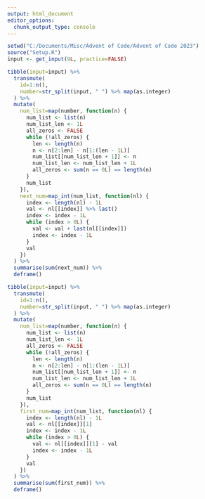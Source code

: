 ```yaml
---
output: html_document
editor_options: 
  chunk_output_type: console
---
```


```r

setwd("C:/Documents/Misc/Advent of Code/Advent of Code 2023")
source("Setup.R")
input <- get_input(9L, practice=FALSE)

```

```r

tibble(input=input) %>%
  transmute(
    id=1:n(),
    number=str_split(input, " ") %>% map(as.integer)
  ) %>%
  mutate(
    num_list=map(number, function(n) {
      num_list <- list(n)
      num_list_len <- 1L
      all_zeros <- FALSE
      while (!all_zeros) {
        len <- length(n)
        n <- n[2:len] - n[1:(len - 1L)]
        num_list[[num_list_len + 1]] <- n
        num_list_len <- num_list_len + 1L
        all_zeros <- sum(n == 0L) == length(n)
      }
      num_list
    }),
    next_num=map_int(num_list, function(nl) {
      index <- length(nl) - 1L
      val <- nl[[index]] %>% last()
      index <- index - 1L
      while (index > 0L) {
        val <- val + last(nl[[index]])
        index <- index - 1L
      }
      val
    })
  ) %>%
  summarise(sum(next_num)) %>%
  deframe()

```

```r

tibble(input=input) %>%
  transmute(
    id=1:n(),
    number=str_split(input, " ") %>% map(as.integer)
  ) %>%
  mutate(
    num_list=map(number, function(n) {
      num_list <- list(n)
      num_list_len <- 1L
      all_zeros <- FALSE
      while (!all_zeros) {
        len <- length(n)
        n <- n[2:len] - n[1:(len - 1L)]
        num_list[[num_list_len + 1]] <- n
        num_list_len <- num_list_len + 1L
        all_zeros <- sum(n == 0L) == length(n)
      }
      num_list
    }),
    first_num=map_int(num_list, function(nl) {
      index <- length(nl) - 1L
      val <- nl[[index]][1]
      index <- index - 1L
      while (index > 0L) {
        val <- nl[[index]][1] - val
        index <- index - 1L
      }
      val
    })
  ) %>%
  summarise(sum(first_num)) %>%
  deframe()

```
